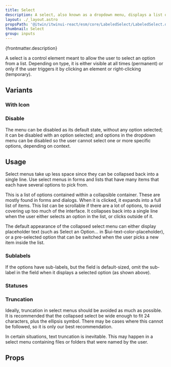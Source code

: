 ```yaml
---
title: Select
description: A select, also known as a dropdown menu, displays a list of selectable choices and options.
layout: ./_layout.astro
propsPath: '@itwin/itwinui-react/esm/core/LabeledSelect/LabeledSelect.d.ts'
thumbnail: Select
group: inputs
---
```



<p>{frontmatter.description}</p>

<LiveExample src='Select.main.tsx'>
  <AllExamples.SelectMainExample client:load />
</LiveExample>

A select is a control element meant to allow the user to select an option from a list. Depending on type, it is either visible at all times (permanent) or only if the user triggers it by clicking an element or right-clicking (temporary).

## Variants

### With Icon

<LiveExample src='Select.icon.tsx'>
  <AllExamples.SelectIconExample client:load />
</LiveExample>

### Disable

<LiveExample src='Select.disable.tsx'>
  <AllExamples.SelectDisableExample client:load />
</LiveExample>

The menu can be disabled as its default state, without any option selected; it can be disabled with an option selected; and options in the dropdown menu can be disabled so the user cannot select one or more specific options, depending on context.

## Usage

Select menus take up less space since they can be collapsed back into a single line. Use select menus in forms and lists that have many items that each have several options to pick from.

This is a list of options contained within a collapsible container. These are mostly found in forms and dialogs. When it is clicked, it expands into a full list of items. This list can be scrollable if there are a lot of options, to avoid covering up too much of the interface. It collapses back into a single line when the user either selects an option in the list, or clicks outside of it.

The default appearance of the collapsed select menu can either display placeholder text (such as Select an Option… in $iui-text-color-placeholder), or a pre-selected option that can be switched when the user picks a new item inside the list.

### Sublabels

<LiveExample src='Select.sublabels.tsx'>
  <AllExamples.SelectSublabelsExample client:load />
</LiveExample>

If the options have sub-labels, but the field is default-sized, omit the sub-label in the field when it displays a selected option (as shown above).

### Statuses

<LiveExample src='Select.statuses.tsx'>
  <AllExamples.SelectStatusesExample client:load />
</LiveExample>

### Truncation

<LiveExample src='Select.truncate.tsx'>
  <AllExamples.SelectTruncateExample client:load />
</LiveExample>

Ideally, truncation in select menus should be avoided as much as possible. It is recommended that the collapsed select be wide enough to fit 24 characters, plus the ellipsis symbol. There may be cases where this cannot be followed, so it is only our best recommendation.

In certain situations, text truncation is inevitable. This may happen in a select menu containing files or folders that were named by the user.

## Props

<PropsTable path={frontmatter.propsPath} />
